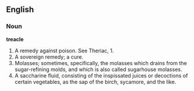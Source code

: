 ==English==

===Noun===

'''treacle'''

#A remedy against poison. See Theriac, 1.
#A sovereign remedy; a cure.
#Molasses; sometimes, specifically, the molasses which drains from the sugar-refining molds, and which is also called sugarhouse molasses.
#A saccharine fluid, consisting of the inspissated juices or decoctions of certain vegetables, as the sap of the birch, sycamore, and the like.